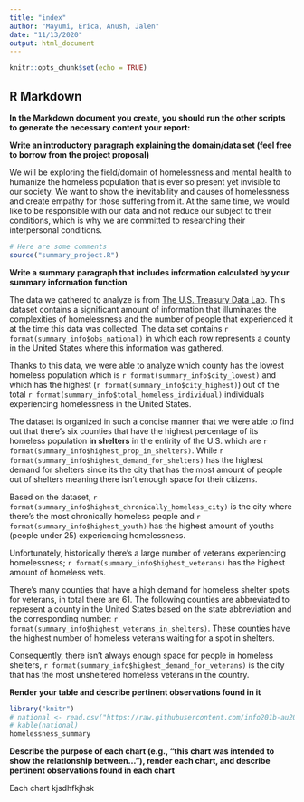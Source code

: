 ```yaml
---
title: "index"
author: "Mayumi, Erica, Anush, Jalen"
date: "11/13/2020"
output: html_document
---
```


```r
knitr::opts_chunk$set(echo = TRUE)
```

## R Markdown
**In the Markdown document you create, you should run the other scripts to generate the necessary content your report:**

**Write an introductory paragraph explaining the domain/data set (feel free to borrow from the project proposal)**

We will be exploring the field/domain of homelessness and mental health to humanize the homeless population that is ever so present yet invisible to our society. We want to show the inevitability and causes of homelessness and create empathy for those suffering from it. At the same time, we would like to be responsible with our data and not reduce our subject to their conditions, which is why we are committed to researching their interpersonal conditions.

```r
# Here are some comments
source("summary_project.R")
```
**Write a summary paragraph that includes information calculated by your summary information function**

The data we gathered to analyze is from [The U.S. Treasury Data Lab](https://raw.githubusercontent.com/info201b-au20/project-ereyand/gh-pages/panel_2_table_and_counts_v7_2020_03_27.csv). This dataset contains a significant amount of information that illuminates the complexities of homelessness and the number of people that experienced it at the time this data was collected. The data set contains `r format(summary_info$obs_national)` in which each row represents a county in the United States where this information was gathered. 

Thanks to this data, we were able to analyze which county has the lowest homeless population which is `r format(summary_info$city_lowest)` and which has the highest (`r format(summary_info$city_highest)`) out of the total `r format(summary_info$total_homeless_individual)` individuals experiencing homelessness in the United States.

The dataset is organized in such a concise manner that we were able to find out that there's six counties that have the highest percentage of its homeless population **in shelters** in the entirity of the U.S. which are `r format(summary_info$highest_prop_in_shelters)`. While `r format(summary_info$highest_demand_for_shelters)` has the highest demand for shelters since its the city that has the most amount of people out of shelters meaning there isn't enough space for their citizens. 

Based on the dataset, `r format(summary_info$highest_chronically_homeless_city)` is the city where there's the most chronically homeless people and `r format(summary_info$highest_youth)` has the highest amount of youths (people under 25) experiencing homelessness. 

Unfortunately, historically there's a large number of veterans experiencing homelessness; `r format(summary_info$highest_veterans)` has the highest amount of homeless vets.

There's many counties that have a high demand for homeless shelter spots for veterans, in total there are 61. The following counties are abbreviated to represent a county in the United States based on the state abbreviation and the corresponding number: `r format(summary_info$highest_veterans_in_shelters)`. These counties have the highest number of homeless veterans waiting for a spot in shelters.

Consequently, there isn't always enough space for people in homeless shelters, `r format(summary_info$highest_demand_for_veterans)` is the city that has the most unsheltered homeless veterans in the country. 


**Render your table and describe pertinent observations found in it**
```r
library("knitr")
# national <- read.csv("https://raw.githubusercontent.com/info201b-au20/project-ereyand/gh-pages/panel_2_table_and_counts_v7_2020_03_27.csv")
# kable(national)
homelessness_summary
```
**Describe the purpose of each chart (e.g., "this chart was intended to show the relationship between..."), render each chart, and describe pertinent observations found in each chart**

Each chart kjsdhfkjhsk
